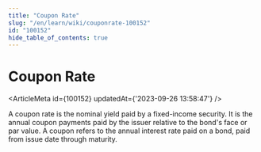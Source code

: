```yaml
---
title: "Coupon Rate"
slug: "/en/learn/wiki/couponrate-100152"
id: "100152"
hide_table_of_contents: true
---
```



# Coupon Rate

<ArticleMeta id={100152} updatedAt={'2023-09-26 13:58:47'} />
<div className='border-solid border-b border-t-0 my-4 border-[var(--ifm-color-gray-300)]' />

A coupon rate is the nominal yield paid by a fixed-income security. It is the annual coupon payments paid by the issuer relative to the bond's face or par value. A coupon refers to the annual interest rate paid on a bond, paid from issue date through maturity.
